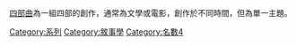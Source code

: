 {{catmore}}

[[四部曲|四部曲]]為一組四部的創作，通常為文學或電影，創作於不同時間，但為單一主題。

[[Category:系列|Category:系列]]
[[Category:敘事學|Category:敘事學]]
[[Category:名數4|Category:名數4]]